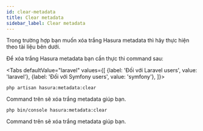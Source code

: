 ```yaml
---
id: clear-metadata
title: Clear metadata
sidebar_label: Clear metadata
---
```



Trong trường hợp bạn muốn xóa trắng Hasura metadata thì hãy thực hiện theo tài liệu bên dưới.

Để xóa trắng Hasura metadata bạn cần thực thi command sau:

<Tabs
defaultValue="laravel"
values={[
{label: 'Đối với Laravel users', value: 'laravel'},
{label: 'Đối với Symfony users', value: 'symfony'},
]}>
<TabItem value="laravel">

```shell
php artisan hasura:metadata:clear
```

Command trên sẽ xóa trắng metadata giúp bạn.
</TabItem>
<TabItem value="symfony">

```shell
php bin/console hasura:metadata:clear
```

Command trên sẽ xóa trắng metadata giúp bạn.
</TabItem>
</Tabs>
